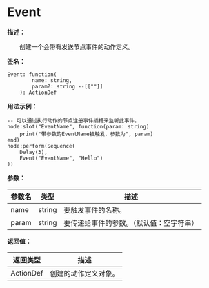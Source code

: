 # Event

**描述：**

&emsp;&emsp;创建一个会带有发送节点事件的动作定义。

**签名：**
```tl
Event: function(
		name: string,
		param?: string --[[""]]
	): ActionDef
```

**用法示例：**
```tl
-- 可以通过执行动作的节点注册事件插槽来监听此事件。
node:slot("EventName", function(param: string)
	print("带参数的EventName被触发，参数为", param)
end)
node:perform(Sequence(
	Delay(3),
	Event("EventName", "Hello")
))
```

**参数：**

| 参数名 | 类型 | 描述 |
| --- | --- | --- |
| name | string | 要触发事件的名称。 |
| param | string | 要传递给事件的参数。（默认值：空字符串） |

**返回值：**

| 返回类型 | 描述 |
| --- | --- |
| ActionDef | 创建的动作定义对象。 |